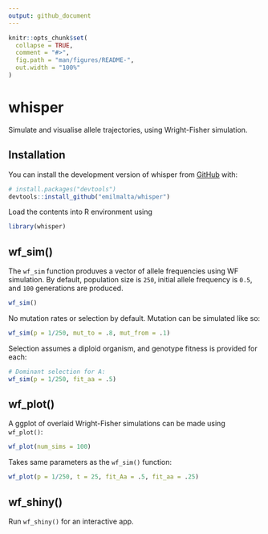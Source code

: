 ```yaml
---
output: github_document
---
```


<!-- README.md is generated from README.Rmd. Please edit that file -->

```r
knitr::opts_chunk$set(
  collapse = TRUE,
  comment = "#>",
  fig.path = "man/figures/README-",
  out.width = "100%"
)
```

# whisper

Simulate and visualise allele trajectories, using Wright-Fisher simulation.

## Installation

You can install the development version of whisper from [GitHub](https://github.com/) with:

``` r
# install.packages("devtools")
devtools::install_github("emilmalta/whisper")
```

Load the contents into R environment using

```r
library(whisper)
```


## wf_sim()

The `wf_sim` function produves a vector of allele frequencies using WF simulation. By default, population size is `250`, initial allele frequency is `0.5`, and `100` generations are produced.

```r
wf_sim()
```

No mutation rates or selection by default. Mutation can be simulated like so:

```r
wf_sim(p = 1/250, mut_to = .8, mut_from = .1)
```
Selection assumes a diploid organism, and genotype fitness is provided for each:

```r
# Dominant selection for A:
wf_sim(p = 1/250, fit_aa = .5)
```

## wf_plot()

A ggplot of overlaid Wright-Fisher simulations can be made using `wf_plot()`:

```r
wf_plot(num_sims = 100)
```

Takes same parameters as the `wf_sim()` function:

```r
wf_plot(p = 1/250, t = 25, fit_Aa = .5, fit_aa = .25) 
```

## wf_shiny()

Run `wf_shiny()` for an interactive app.


